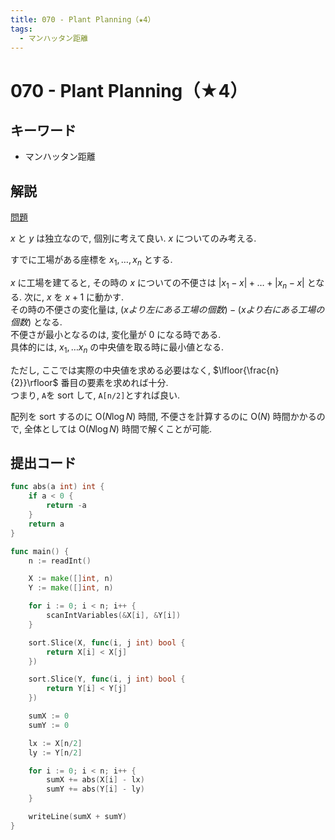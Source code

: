 ```yaml
---
title: 070 - Plant Planning（★4）
tags:
  - マンハッタン距離
---
```


# 070 - Plant Planning（★4）

## キーワード


- マンハッタン距離

## 解説

[問題](https://atcoder.jp/contests/typical90/tasks/typical90_br)

$x$ と $y$ は独立なので, 個別に考えて良い. $x$ についてのみ考える.

すでに工場がある座標を $x_1, \dots, x_n$ とする.

$x$ に工場を建てると, その時の $x$ についての不便さは $|x_1 - x| + \dots + |x_n - x|$ となる. 次に, $x$ を $x+1$ に動かす.  
その時の不便さの変化量は, $(xより左にある工場の個数) - (xより右
にある工場の個数)$ となる.  
不便さが最小となるのは, 変化量が $0$ になる時である.  
具体的には, $x_1, \dots x_n$ の中央値を取る時に最小値となる.

ただし, ここでは実際の中央値を求める必要はなく, $\lfloor{\frac{n}{2}}\rfloor$ 番目の要素を求めれば十分.  
つまり, `A`を sort して, `A[n/2]`とすれば良い.

配列を sort するのに $\mathrm{O}(N\log{N})$ 時間, 不便さを計算するのに $\mathrm{O}(N)$ 時間かかるので, 全体としては $\mathrm{O}(N\log{N})$ 時間で解くことが可能.

## 提出コード

```go
func abs(a int) int {
	if a < 0 {
		return -a
	}
	return a
}

func main() {
	n := readInt()

	X := make([]int, n)
	Y := make([]int, n)

	for i := 0; i < n; i++ {
		scanIntVariables(&X[i], &Y[i])
	}

	sort.Slice(X, func(i, j int) bool {
		return X[i] < X[j]
	})

	sort.Slice(Y, func(i, j int) bool {
		return Y[i] < Y[j]
	})

	sumX := 0
	sumY := 0

	lx := X[n/2]
	ly := Y[n/2]

	for i := 0; i < n; i++ {
		sumX += abs(X[i] - lx)
		sumY += abs(Y[i] - ly)
	}

	writeLine(sumX + sumY)
}
```
